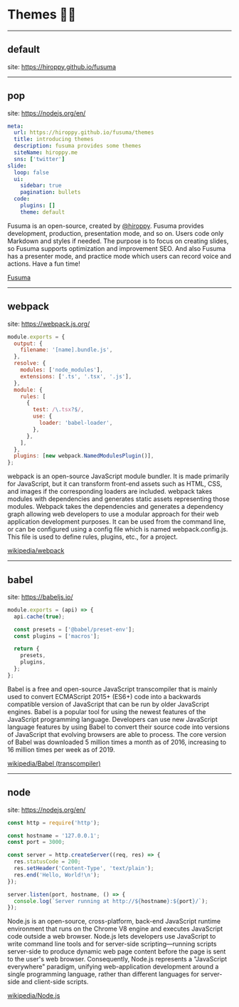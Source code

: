 # Themes 🧏‍♀️

---

## default

site: https://hiroppy.github.io/fusuma

---

<!-- classes: pop -->

## pop

site: https://nodejs.org/en/

<!-- block-start: grid -->

<!-- block-start: column -->

```yml
meta:
  url: https://hiroppy.github.io/fusuma/themes
  title: introducing themes
  description: fusuma provides some themes
  siteName: hiroppy.me
  sns: ['twitter']
slide:
  loop: false
  ui:
    sidebar: true
    pagination: bullets
  code:
    plugins: []
    theme: default
```

<!-- block-end -->
<!-- block-start: column, left -->

Fusuma is an open-source, created by [@hiroppy](https://twitter.com/about_hiroppy). Fusuma provides development, production, presentation mode, and so on. Users code only Markdown and styles if needed. The purpose is to focus on creating slides, so Fusuma supports optimization and improvement SEO. And also Fusuma has a presenter mode, and practice mode which users can record voice and actions. Have a fun time!

[Fusuma](https://hiroppy.github.io/fusuma/)

<!-- block-end -->
<!-- block-end -->

---

<!-- classes: webpack -->

## webpack

site: https://webpack.js.org/

<!-- block-start: grid -->

<!-- block-start: column -->

```js
module.exports = {
  output: {
    filename: '[name].bundle.js',
  },
  resolve: {
    modules: ['node_modules'],
    extensions: ['.ts', '.tsx', '.js'],
  },
  module: {
    rules: [
      {
        test: /\.tsx?$/,
        use: {
          loader: 'babel-loader',
        },
      },
    ],
  },
  plugins: [new webpack.NamedModulesPlugin()],
};
```

<!-- block-end -->
<!-- block-start: column, left -->

webpack is an open-source JavaScript module bundler. It is made primarily for JavaScript, but it can transform front-end assets such as HTML, CSS, and images if the corresponding loaders are included. webpack takes modules with dependencies and generates static assets representing those modules. Webpack takes the dependencies and generates a dependency graph allowing web developers to use a modular approach for their web application development purposes. It can be used from the command line, or can be configured using a config file which is named webpack.config.js. This file is used to define rules, plugins, etc., for a project.

[wikipedia/webpack](https://en.wikipedia.org/wiki/Webpack)

<!-- block-end -->
<!-- block-end -->

---

<!-- classes: babel -->

## babel

site: https://babeljs.io/

<!-- block-start: grid -->

<!-- block-start: column -->

```js
module.exports = (api) => {
  api.cache(true);

  const presets = ['@babel/preset-env'];
  const plugins = ['macros'];

  return {
    presets,
    plugins,
  };
};
```

<!-- block-end -->
<!-- block-start: column, left -->

Babel is a free and open-source JavaScript transcompiler that is mainly used to convert ECMAScript 2015+ (ES6+) code into a backwards compatible version of JavaScript that can be run by older JavaScript engines. Babel is a popular tool for using the newest features of the JavaScript programming language. Developers can use new JavaScript language features by using Babel to convert their source code into versions of JavaScript that evolving browsers are able to process. The core version of Babel was downloaded 5 million times a month as of 2016, increasing to 16 million times per week as of 2019.

[wikipedia/Babel (transcompiler)](<https://en.wikipedia.org/wiki/Babel_(transcompiler)>)

<!-- block-end -->
<!-- block-end -->

---

<!-- classes: node -->

## node

site: https://nodejs.org/en/

<!-- block-start: grid -->

<!-- block-start: column -->

```js
const http = require('http');

const hostname = '127.0.0.1';
const port = 3000;

const server = http.createServer((req, res) => {
  res.statusCode = 200;
  res.setHeader('Content-Type', 'text/plain');
  res.end('Hello, World!\n');
});

server.listen(port, hostname, () => {
  console.log(`Server running at http://${hostname}:${port}/`);
});
```

<!-- block-end -->
<!-- block-start: column, left -->

Node.js is an open-source, cross-platform, back-end JavaScript runtime environment that runs on the Chrome V8 engine and executes JavaScript code outside a web browser. Node.js lets developers use JavaScript to write command line tools and for server-side scripting—running scripts server-side to produce dynamic web page content before the page is sent to the user's web browser. Consequently, Node.js represents a "JavaScript everywhere" paradigm, unifying web-application development around a single programming language, rather than different languages for server-side and client-side scripts.

[wikipedia/Node.js](https://en.wikipedia.org/wiki/Node.js)

<!-- block-end -->
<!-- block-end -->
